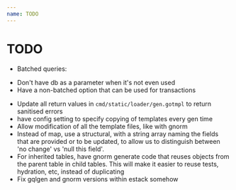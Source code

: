 ```yaml
---
name: TODO
---
```


#  TODO
* Batched queries:
 - Don't have db as a parameter when it's not even used
 - Have a non-batched option that can be used for transactions
* Update all return values in `cmd/static/loader/gen.gotmpl`  to return sanitised errors
* have config setting to specify copying of templates every gen time
* Allow modification of all the template files, like with gnorm
* Instead of map, use a structural, with a string array naming the fields that are provided or to be updated, to allow us to distinguish between 'no change' vs 'null this field'.
* For inherited tables, have gnorm generate code that reuses objects from the parent table in child tables.  This will make it easier to reuse tests, hydration, etc, instead of duplicating
* Fix gqlgen and gnorm versions within estack somehow
